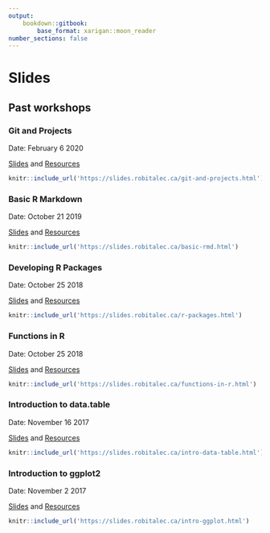 ```yaml
---
output:
	bookdown::gitbook:
		base_format: xarigan::moon_reader
number_sections: false
---
```


# Slides

## Past workshops
### Git and Projects

Date: February 6 2020

[Slides](https://slides.robitalec.ca/git-and-projects.html) and  [Resources](https://slides.robitalec.ca/git-and-projects/git-and-projects.zip)

```r
knitr::include_url('https://slides.robitalec.ca/git-and-projects.html')
```

### Basic R Markdown
Date: October 21 2019

[Slides](https://slides.robitalec.ca/basic-rmd.html) and  [Resources](https://slides.robitalec.ca/basic-rmd/basic-rmd.zip)

```r
knitr::include_url('https://slides.robitalec.ca/basic-rmd.html')
```


### Developing R Packages
Date: October 25 2018

[Slides](https://slides.robitalec.ca/r-packages.html) and   [Resources](https://slides.robitalec.ca/r-packages/r-packages.zip)

```r
knitr::include_url('https://slides.robitalec.ca/r-packages.html')
```


### Functions in R
Date: October 25 2018

[Slides](https://slides.robitalec.ca/functions-in-r.html) and  [Resources](https://slides.robitalec.ca/functions-in-r/functions-in-r.zip)

```r
knitr::include_url('https://slides.robitalec.ca/functions-in-r.html')
```

### Introduction to data.table
Date: November 16 2017

[Slides](https://slides.robitalec.ca/intro-data-table.html) and  [Resources](https://slides.robitalec.ca/intro-data-table/intro-data-table.zip)

```r
knitr::include_url('https://slides.robitalec.ca/intro-data-table.html')
```

### Introduction to ggplot2
Date: November 2 2017

[Slides](https://slides.robitalec.ca/intro-ggplot.html) and  [Resources](https://slides.robitalec.ca/intro-ggplot/intro-ggplot.zip)

```r
knitr::include_url('https://slides.robitalec.ca/intro-ggplot.html')
```

